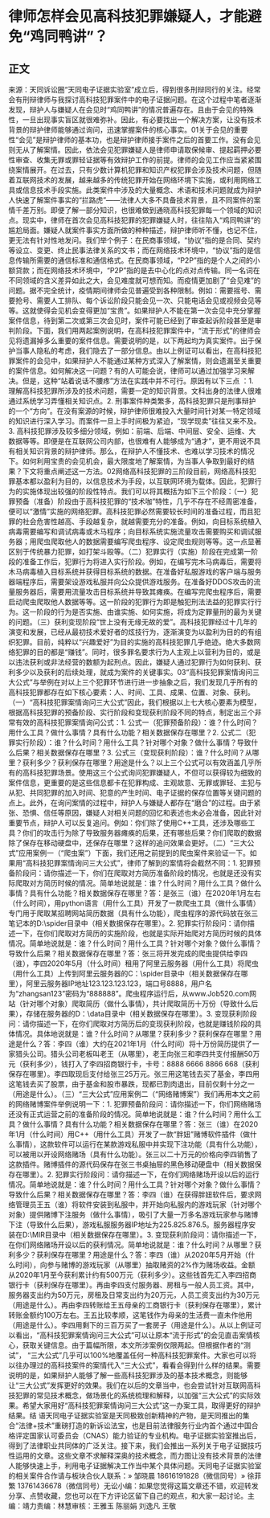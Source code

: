 # 律师怎样会见高科技犯罪嫌疑人，才能避免“鸡同鸭讲”？
## 正文
来源：天同诉讼圈“天同电子证据实验室”成立后，得到很多刑辩同行的关注。经常会有刑辩律师与我探讨高科技犯罪案件中的电子证据问题。在这个过程中笔者逐渐发现，辩护人与嫌疑人在会见时“鸡同鸭讲”的情况普遍存在。且由于会见的特殊性，一旦出现事实盲区就很难弥补。因此，有必要找出一个解决方案，让没有技术背景的辩护律师能够通过询问，迅速掌握案件的核心事实。01关于会见的重要性“会见”是辩护律师的基本功，也是辩护律师接手案件之后的首要工作。没有会见则无从了解案情。因此，依法会见犯罪嫌疑人是律师申请取保候审、提起羁押必要性审查、收集无罪或罪轻证据等有效辩护工作的前提。律师的会见工作应当紧紧围绕案情展开。在过去，只有少数计算机犯罪和知识产权犯罪会涉及技术问题，但随着互联网技术的发展，越来越多的传统犯罪开始在网络环境下实施，或利用网络工具或信息技术手段实施。此类案件中涉及的大量概念、术语和技术问题就成为辩护人快速了解案件事实的“拦路虎”——法律人大多不具备技术背景，且不同案件的案情千差万别。即便了解一部分知识，也很难做到通晓高科技犯罪每一个领域的知识点。现实中，律师在首次会见高科技犯罪的犯罪嫌疑人时，往往陷入“鸡同鸭讲”的尴尬局面。嫌疑人就案件事实方面所做的种种描述，辩护律师听不懂，也记不住，更无法有针对性地发问。我们举个例子：在民商事领域，“协议”指的是合同、契约等设立、变更、终止民事法律关系的文书；而在网络技术环境中，“协议”指的是信息传输所需要的通信标准和通信格式。在民商事领域，“P2P”指的是个人之间的小额贷款；而在网络技术环境中，“P2P”指的是去中心化的点对点传输。同一名词在不同领域的含义差异如此之大，会见难度就可想而知。而疫情更加剧了“会见难”的问题。据不完全统计，疫情期间律师会见普遍受到各种限制。例如：需要摇号、需要抢号、需要人工排队、每个诉讼阶段只能会见一次、只能电话会见或视频会见等等。这就使得会见机会变得更加“宝贵”。如果辩护人不能在第一次会见中充分掌握案件信息，待到第二次或第三次会见时，案件可能已经到了审查起诉阶段甚至是审判阶段。下面，我们用两起案例说明，在高科技犯罪案件中，“流于形式”的律师会见将遗漏掉多么重要的案件信息。需要说明的是，以下两起均为真实案件。出于保护当事人隐私的考虑，我们隐去了一部分信息。由以上例证可以看出，在高科技犯罪案件的会见中，如果辩护人不能通过某种方式深入了解案情，则会遗漏至关重要的案件信息。如何解决这一问题？有的人可能会说，律师可以通过加强学习来解决。但是，这种“站着说话不腰疼”方法在实践中并不可行。原因有以下三点 ：1. 理解高科技犯罪所涉及的技术问题，需要一定的知识背景。文科出身的法律人很难通过系统学习弄懂相关知识点。2. 刑事案件种类繁多，高科技犯罪只是刑事辩护的一个“方向”。在没有案源的时候，辩护律师很难投入大量时间针对某一特定领域的知识进行深入学习。而案件一旦上手时间极为紧迫，“现学现卖”往往又来不及。3. 高科技犯罪涉及较多细分领域，例如：前端、后端、中间层、安全、运维、大数据等等。即便是在互联网公司内部，也很难有人能够成为“通才”，更不用说不具有相关知识背景的辩护律师。那么，在辩护人不懂技术、也难以学习技术的情况下。如何利用宝贵的会见机会，最大限度地了解案情，为当事人争取到最好的结果？下文将重点阐述这一方法。02网络高科技犯罪的三阶段目前，网络高科技犯罪基本都以盈利为目的，以信息技术为手段，以互联网环境为载体。因此，犯罪行为的实施体现出较强的阶段性特点。我们可以将其概括为如下三个阶段：（一）犯罪预备（准备）阶段由于高科技犯罪的“技术咖”特性，几乎不存在不经周密准备，便可以“激情”实施的网络犯罪。高科技犯罪必然需要较长时间的准备过程，而且犯罪的社会危害性越高、手段越复杂，就越需要充分的准备。例如，向目标系统植入病毒需要编写和调试病毒或木马程序；向目标系统实施流量攻击需要购买和调试服务器；用爬虫爬取他人的数据需要编写爬虫程序、设定爬虫规则等等。这一点显著区别于传统暴力犯罪，如打架斗殴等。（二）犯罪实行（实施）阶段在完成第一阶段的准备工作后，犯罪行为将进入实行阶段。例如，在编写完木马病毒后，需要将木马病毒植入目标系统并获得目标系统的数据。在准备好私服游戏的客户端与服务器端程序后，需要架设游戏私服并向公众提供游戏服务。在准备好DDOS攻击的流量服务器后，需要用流量攻击目标系统并导致其瘫痪。在编写完爬虫程序后，需要启动爬虫爬取他人数据等等。这一阶段的犯罪行为即是触犯刑法法益的犯罪实行行为。这一阶段的行为是否实施、由谁实施、如何实施，将成为定罪量刑的最为关键的问题。（三）获利变现阶段“世上没有无缘无故的爱”。高科技犯罪经过十几年的演变和发展，已经从最初技术爱好者的炫技行为，逐渐演变为以盈利为目的的有组织犯罪。目前，纯粹以“兴趣爱好”为目的实施的高科技犯罪几乎绝迹。绝大多数网络犯罪的目的都是“赚钱”。同时，很多罪名要求行为人主观上以营利为目的，或是以违法获利或非法经营的数额为起刑点。因此，嫌疑人通过犯罪行为如何获利、获利多少以及获利的后续处理，就成为案件的关键事实。03“高科技犯罪案情询问三大公式”与举例在对以上三个犯罪环节进行进一步抽象之后，我们发现几乎所有的高科技犯罪都存在如下核心要素：人、时间、工具、成果、位置、对象、获利。（一）“高科技犯罪案情询问三大公式”因此，我们根据以上七大核心要素为模型，根据高科技犯罪的预备阶段、实行阶段和变现获利阶段不同的特点，制定出三个非常有效的高科技犯罪案情询问公式：1. 公式一（犯罪预备阶段）：谁？什么时间？用什么工具？做什么事情？具有什么功能？相关数据保存在哪里？2. 公式二（犯罪实行阶段）：谁？什么时间？用什么工具？针对哪个对象？做什么事情？导致什么后果？相关数据保存在哪里？3. 公式三（变现获利阶段）：谁？什么时间？从哪里？获利多少？获利保存在哪里？用途是什么？以上三个公式可以有效涵盖几乎所有的高科技犯罪场景。使用这三个公式询问犯罪嫌疑人，不但可以获得较为细致的案件信息，更重要的是这些信息都卡在犯罪构成、主观故意、无罪或罪轻、主犯与从犯、共同犯罪的加入时间、犯意的产生时间、电子证据的保存位置等关键问题的点上。此外，在询问案情的过程中，辩护人与嫌疑人都存在“磨合”的过程。由于紧张、恐惧、信任等原因，嫌疑人对相关问题的回忆和表述也未必会准备，因此针对重要节点，辩护人可以反复追问。例如：你们除了使用C++工具，还涉及哪些工具？你们的攻击行为除了导致服务器瘫痪的后果，还有哪些后果？你们爬取的数据除了保存在移动硬盘中，还保存在哪里？这样的追问效果会更好。（二）“三大公式”应用案例一（“爬虫案”）下面，我们还用之前提到的爬虫案件来验证一下。如果用“高科技犯罪案情询问三大公式”，律师了解到的案情将会截然不同：1. 犯罪预备阶段问：请你描述一下，你们在爬取对方简历准备阶段的情况，也就是还没有实际爬取对方简历时候的情况。简单地说就是：谁？什么时间？用什么工具？做什么事情？具有什么功能？相关数据保存在哪里？答：是张三（谁）在2020年1月左右（什么时间），用python语言（用什么工具）开发了一款爬虫工具（做什么事情）专门用于爬取某招聘网站简历数据（具有什么功能），爬虫程序的源代码放在张三笔记本的D:\spider目录中（相关数据保存在哪里）。2. 犯罪实行阶段问：请你描述一下，在你们爬取对方简历的实施阶段，也就是实际开始爬对方简历时候的具体情况。简单地说就是：谁？什么时间？用什么工具？针对哪个对象？做什么事情？导致什么后果？相关数据保存在哪里？答：张三将开发完成的爬虫提供给李四（谁），李四2020年5月（什么时间）租用了阿里云服务器（用什么工具）将爬虫（用什么工具）上传到阿里云服务器的C：\spider目录中（相关数据保存在哪里），阿里云服务器IP地址123.123.123.123，端口号8888，用户名为“zhangsan123”密码为“888888”。爬虫程序运行后，从www.Job520.com网站（针对哪个对象）爬取简历（做什么事情），共计爬取简历十万份（导致什么后果），存储在服务器的D：\data目录中（相关数据保存在哪里）。3. 变现获利阶段问：请你描述一下，在你们爬取对方简历后的变现获利阶段，也就是赚钱阶段的具体情况。具体地说就是：谁？什么时间？从哪里？获利多少？获利保存在哪里？用途是什么？答：李四（谁）大约在2021年1月（什么时间）将十万份简历提供了一家猎头公司。猎头公司老板叫老王（从哪里），老王向张三和李四共支付报酬50万元（获利多少），钱打入了李四招商银行卡，卡号：8888 6666 8866 668（获利保存在哪里）。李四取现后支付给张三25万元。张三用这笔钱去买了基金，李四用这笔钱去买了股票，由于基金和股市暴跌，现都已割肉退出，目前仅剩十分之一（用途是什么）。（三）“三大公式”应用案例二（“网络赌博案”）我们再用本文之前的网络赌博案件举例说明一下：1. 犯罪预备阶段问：请你描述一下，你们网络赌场还没有正式运营之前的准备阶段的情况。简单地说就是：谁？什么时间？用什么工具？做什么事情？具有什么功能？相关数据保存在哪里？答：张三（谁）在2020年1月（什么时间）用C++（用什么工具）开发了一款“胖妞”赌博软件插件（做什么事情），这款软件可以运行在某款游戏私服中并实现下注功能（具有什么功能），可以被用以开设网络赌场（具有什么功能）。张三以二十万元的价格向李四销售了这款插件。赌博插件的源代码保存在张三书桌抽屉的黑色移动硬盘中（相关数据保存在哪里）。2. 犯罪实行阶段问：请你描述一下，在你们网络赌场开设以后的运行情况。简单地说就是：谁？什么时间？用什么工具？针对哪个对象？做什么事情？导致什么后果？相关数据保存在哪里？答：李四（谁）在获得胖妞软件后，要求网络管理员王五（谁）将软件安装到私服中，并开始向私服内的游戏玩家（针对哪个对象）提供赌博下注服务（做什么事情），吸引了大量一万多名游戏玩家参与赌博下注（导致什么后果），游戏私服服务器IP地址为225.825.876.5。服务器程序安装在D:\MIR目录中（相关数据保存在哪里）。3. 变现获利阶段问：请你描述一下，在你们网络赌场开设以后的获利情况。简单地说就是：谁？什么时间？从哪里？获利多少？获利保存在哪里？用途是什么？答：李四（谁）从2020年5月开始（什么时间），向参与赌博的游戏玩家（从哪里）抽取赌资的2%作为赌场收益。金额从2020年1月至今获利累计约有500万元（获利多少）。这些钱首先汇入李四招商银行卡（获利保存在哪里）。再由李四支付服务器、房租与一般人员工资。其中，服务器支出约为50万元，房租及日常支出约为20万元，人员工资支出约为30万元（用途是什么）。再由李四转账给王五母亲的工商银行卡（获利保存在哪里），累计转账金额约100万左右。王五比较孝顺，这笔钱作为母亲的生活费一直未作他用（用途是什么）。李四用剩下的三百万买了一套房子（用途是什么）。从以上例证可以看出，“高科技犯罪案情询问三大公式”可以让原本“流于形式”的会见直击案情核心，获取关键信息。由于篇幅所限，本文所涉案例仅限两起。但根据作者的“测试”， “三大公式”几乎可以100%地覆盖任何一种高科技犯罪案件。大家也可以将以往办理过的高科技案件的案情代入“三大公式”，看看会得到什么样的结果。需要说明的是，如果辩护人能够了解一些高科技犯罪涉及的基本技术概念，则能够让“三大公式”发挥更好的效果。我们在以后的文章当中，也会尝试针对互联网高科技犯罪的常见技术概念，做场景化的系统梳理和解释，以加强“三大公式”的实际效果。希望大家用好“高科技犯罪案情询问三大公式”这一办案工具，取得更好的辩护结果。结 语天同电子证据实验室是天同极致创新精神的产物，是天同推出的集合“法律+技术”重磅打造的新诉讼法宝，也是目前法律服务行业内首个通过中国合格评定国家认可委员会（CNAS）能力验证的专业机构。电子证据实验室推出后，得到了法律职业共同体的广泛关注。接下来，我们会推出一系列关于电子证据技巧性运用的文章。这些文章不求解释深奥的技术概念，而力图让没有技术背景的法律人能够快速上手，利用电子证据解决工作当中某个具体问题。天同电子证据实验室的相关案件合作请与板块合伙人联系：» 邹晓晨 18616191828（微信同号）» 徐菲繁 13761436678（微信同号）无讼小编：如果您觉得这篇文章还不错，欢迎转发分享、点赞收藏，您也可以在下方评论区留下自己的观点，和大家一起讨论。主编：靖力责编：林慧审核：王雅玉 陈丽娟 刘逸凡 王敬